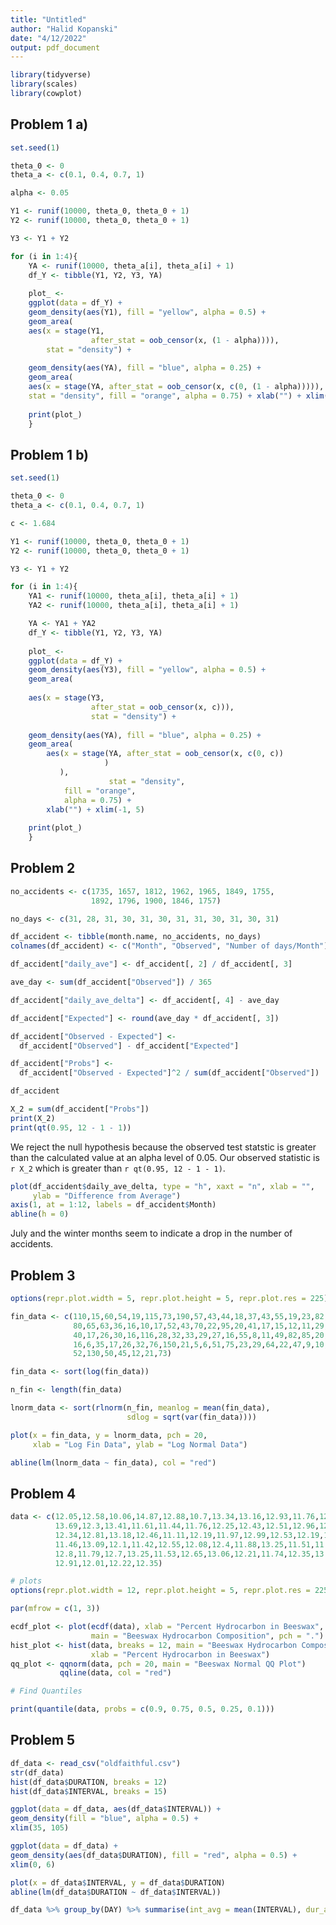 ```yaml
---
title: "Untitled"
author: "Halid Kopanski"
date: "4/12/2022"
output: pdf_document
---
```


```r
library(tidyverse)
library(scales)
library(cowplot)
```

## Problem 1 a)

```r
set.seed(1)

theta_0 <- 0
theta_a <- c(0.1, 0.4, 0.7, 1)

alpha <- 0.05

Y1 <- runif(10000, theta_0, theta_0 + 1)
Y2 <- runif(10000, theta_0, theta_0 + 1)

Y3 <- Y1 + Y2

for (i in 1:4){
    YA <- runif(10000, theta_a[i], theta_a[i] + 1)
    df_Y <- tibble(Y1, Y2, Y3, YA)
    
    plot_ <-
    ggplot(data = df_Y) + 
    geom_density(aes(Y1), fill = "yellow", alpha = 0.5) + 
    geom_area(
    aes(x = stage(Y1, 
                  after_stat = oob_censor(x, (1 - alpha)))),
        stat = "density") + 
    
    geom_density(aes(YA), fill = "blue", alpha = 0.25) + 
    geom_area(
    aes(x = stage(YA, after_stat = oob_censor(x, c(0, (1 - alpha))))),
    stat = "density", fill = "orange", alpha = 0.75) + xlab("") + xlim(-1, 2)
    
    print(plot_)
    }
```

## Problem 1 b)

```r
set.seed(1)

theta_0 <- 0
theta_a <- c(0.1, 0.4, 0.7, 1)

c <- 1.684

Y1 <- runif(10000, theta_0, theta_0 + 1)
Y2 <- runif(10000, theta_0, theta_0 + 1)

Y3 <- Y1 + Y2

for (i in 1:4){
    YA1 <- runif(10000, theta_a[i], theta_a[i] + 1)
    YA2 <- runif(10000, theta_a[i], theta_a[i] + 1)

    YA <- YA1 + YA2
    df_Y <- tibble(Y1, Y2, Y3, YA)
    
    plot_ <-
    ggplot(data = df_Y) + 
    geom_density(aes(Y3), fill = "yellow", alpha = 0.5) + 
    geom_area(
        
    aes(x = stage(Y3, 
                  after_stat = oob_censor(x, c))),
                  stat = "density") + 
    
    geom_density(aes(YA), fill = "blue", alpha = 0.25) + 
    geom_area(
        aes(x = stage(YA, after_stat = oob_censor(x, c(0, c))
                     )
           ), 
                      stat = "density", 
            fill = "orange", 
            alpha = 0.75) + 
        xlab("") + xlim(-1, 5)
    
    print(plot_)
    }
```

## Problem 2

```r
no_accidents <- c(1735, 1657, 1812, 1962, 1965, 1849, 1755, 
                  1892, 1796, 1900, 1846, 1757)

no_days <- c(31, 28, 31, 30, 31, 30, 31, 31, 30, 31, 30, 31)

df_accident <- tibble(month.name, no_accidents, no_days)
colnames(df_accident) <- c("Month", "Observed", "Number of days/Month")

df_accident["daily_ave"] <- df_accident[, 2] / df_accident[, 3]

ave_day <- sum(df_accident["Observed"]) / 365

df_accident["daily_ave_delta"] <- df_accident[, 4] - ave_day

df_accident["Expected"] <- round(ave_day * df_accident[, 3])

df_accident["Observed - Expected"] <- 
  df_accident["Observed"] - df_accident["Expected"]

df_accident["Probs"] <- 
  df_accident["Observed - Expected"]^2 / sum(df_accident["Observed"])

df_accident

X_2 = sum(df_accident["Probs"])
print(X_2)
print(qt(0.95, 12 - 1 - 1))
```

We reject the null hypothesis because the observed test statstic is greater than the calculated value at an alpha level of 0.05. Our observed statistic is `r X_2` which is greater than `r qt(0.95, 12 - 1 - 1)`.

```r
plot(df_accident$daily_ave_delta, type = "h", xaxt = "n", xlab = "", 
     ylab = "Difference from Average")
axis(1, at = 1:12, labels = df_accident$Month)
abline(h = 0)
```

July and the winter months seem to indicate a drop in the number of accidents. 

## Problem 3

```r
options(repr.plot.width = 5, repr.plot.height = 5, repr.plot.res = 225)

fin_data <- c(110,15,60,54,19,115,73,190,57,43,44,18,37,43,55,19,23,82,175,50,
              80,65,63,36,16,10,17,52,43,70,22,95,20,41,17,15,12,11,29,29,61,22,
              40,17,26,30,16,116,28,32,33,29,27,16,55,8,11,49,82,85,20,67,27,44,
              16,6,35,17,26,32,76,150,21,5,6,51,75,23,29,64,22,47,9,10,28,18,84,
              52,130,50,45,12,21,73)

fin_data <- sort(log(fin_data))

n_fin <- length(fin_data)

lnorm_data <- sort(rlnorm(n_fin, meanlog = mean(fin_data), 
                          sdlog = sqrt(var(fin_data))))

plot(x = fin_data, y = lnorm_data, pch = 20, 
     xlab = "Log Fin Data", ylab = "Log Normal Data")

abline(lm(lnorm_data ~ fin_data), col = "red")
```

## Problem 4

```r

data <- c(12.05,12.58,10.06,14.87,12.88,10.7,13.34,13.16,12.93,11.76,12.68,
          13.69,12.3,13.41,11.61,11.44,11.76,12.25,12.43,12.51,12.96,12.27,
          12.34,12.81,13.18,12.46,11.11,12.19,11.97,12.99,12.53,12.19,11.82,
          11.46,13.09,12.1,11.42,12.55,12.08,12.4,11.88,13.25,11.51,11.43,
          12.8,11.79,12.7,13.25,11.53,12.65,13.06,12.21,11.74,12.35,13.27,
          12.91,12.01,12.22,12.35)

# plots
options(repr.plot.width = 12, repr.plot.height = 5, repr.plot.res = 225)

par(mfrow = c(1, 3))

ecdf_plot <- plot(ecdf(data), xlab = "Percent Hydrocarbon in Beeswax", 
                  main = "Beeswax Hydrocarbon Composition", pch = ".")
hist_plot <- hist(data, breaks = 12, main = "Beeswax Hydrocarbon Composition", 
                  xlab = "Percent Hydrocarbon in Beeswax")
qq_plot <- qqnorm(data, pch = 20, main = "Beeswax Normal QQ Plot")
           qqline(data, col = "red")

# Find Quantiles

print(quantile(data, probs = c(0.9, 0.75, 0.5, 0.25, 0.1)))

```

## Problem 5

```r
df_data <- read_csv("oldfaithful.csv")
str(df_data)
hist(df_data$DURATION, breaks = 12)
hist(df_data$INTERVAL, breaks = 15)

ggplot(data = df_data, aes(df_data$INTERVAL)) + 
geom_density(fill = "blue", alpha = 0.5) +
xlim(35, 105)

ggplot(data = df_data) + 
geom_density(aes(df_data$DURATION), fill = "red", alpha = 0.5) + 
xlim(0, 6)

plot(x = df_data$INTERVAL, y = df_data$DURATION)
abline(lm(df_data$DURATION ~ df_data$INTERVAL))

df_data %>% group_by(DAY) %>% summarise(int_avg = mean(INTERVAL), dur_avg = mean(DURATION), cnt = length(DAY))

```


